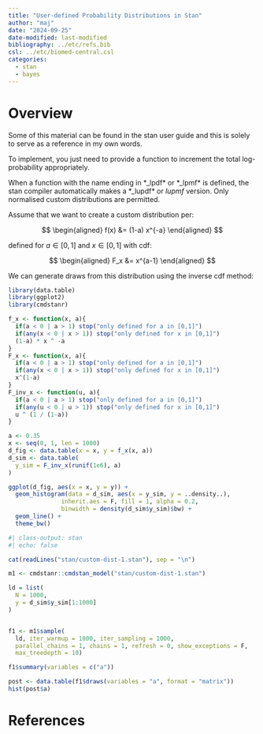```yaml
---
title: "User-defined Probability Distributions in Stan"
author: "maj"
date: "2024-09-25"
date-modified: last-modified
bibliography: ../etc/refs.bib
csl: ../etc/biomed-central.csl
categories:
  - stan
  - bayes
---
```


# Overview

Some of this material can be found in the stan user guide and this is solely to serve as a reference in my own words.

To implement, you just need to provide a function to increment the total log-probability appropriately.


::: {.callout-note}
When a function with the name ending in *_lpdf* or *_lpmf* is defined, the stan compiler automatically makes a *_lupdf* or *lupmf* version.
Only normalised custom distributions are permitted.
:::

Assume that we want to create a custom distribution per:

$$
\begin{aligned}
f(x) &= (1-a) x^{-a}
\end{aligned}
$$

defined for $a \in [0,1]$ and $x \in [0,1]$ with cdf:

$$
\begin{aligned}
F_x &= x^{a-1}
\end{aligned}
$$

We can generate draws from this distribution using the inverse cdf method:

```r
library(data.table)
library(ggplot2)
library(cmdstanr)

f_x <- function(x, a){
  if(a < 0 | a > 1) stop("only defined for a in [0,1]")
  if(any(x < 0 | x > 1)) stop("only defined for x in [0,1]")
  (1-a) * x ^ -a
}
F_x <- function(x, a){
  if(a < 0 | a > 1) stop("only defined for a in [0,1]")
  if(any(x < 0 | x > 1)) stop("only defined for x in [0,1]")
  x^(1-a)
}
F_inv_x <- function(u, a){
  if(a < 0 | a > 1) stop("only defined for a in [0,1]")
  if(any(u < 0 | u > 1)) stop("only defined for x in [0,1]")
  u ^ (1 / (1-a))
}

a <- 0.35
x <- seq(0, 1, len = 1000)
d_fig <- data.table(x = x, y = f_x(x, a))
d_sim <- data.table(
  y_sim = F_inv_x(runif(1e6), a)
)

ggplot(d_fig, aes(x = x, y = y)) +
  geom_histogram(data = d_sim, aes(x = y_sim, y = ..density..),
               inherit.aes = F, fill = 1, alpha = 0.2,
               binwidth = density(d_sim$y_sim)$bw) + 
  geom_line() +
  theme_bw()
```

```r
#| class-output: stan
#| echo: false

cat(readLines("stan/custom-dist-1.stan"), sep = "\n")
```

```r
m1 <- cmdstanr::cmdstan_model("stan/custom-dist-1.stan")

ld = list(
  N = 1000, 
  y = d_sim$y_sim[1:1000]
)


f1 <- m1$sample(
  ld, iter_warmup = 1000, iter_sampling = 1000,
  parallel_chains = 1, chains = 1, refresh = 0, show_exceptions = F,
  max_treedepth = 10)

f1$summary(variables = c("a"))

post <- data.table(f1$draws(variables = "a", format = "matrix"))
hist(post$a)
```







# References

<!-- ::: {#refs} -->
<!-- ::: -->
